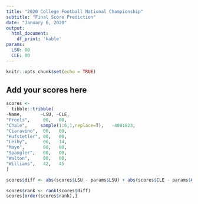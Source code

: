 ```yaml
---
title: "2020 College Football National Championship"
subtitle: "Final Score Prediction"
date: "January 6, 2020"
output: 
  html_document:
    df_print: 'kable'
params:
  LSU: 00
  CLE: 00
---
```


```r
knitr::opts_chunk$set(echo = TRUE)
```

## Add your scores here

```r
scores <- 
  tibble::tribble(
~Name,       ~LSU, ~CLE,
"Freels",     00,   00,
"Chale",     sample(1:6,1,replace=T),   -4001823,
"Ciaravino",  00,   00,
"Hufstetler", 00,   00,
"Leiby",      06,   14,
"Mayo",       00,   00, 
"Spangler",   00,   00,
"Walton",     00,   00,
"Williams",   42,   45
)
```

```r
scores$diff <- abs(scores$LSU - params$LSU) + abs(scores$CLE - params$CLE)

scores$rank <- rank(scores$diff)
scores[order(scores$rank),]
```
